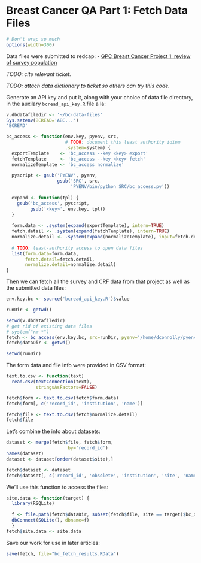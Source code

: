 Breast Cancer QA Part 1: Fetch Data Files
=========================================

```r
# Don't wrap so much
options(width=300) 
```

Data files were submitted to redcap:
 - [GPC Breast Cancer Project 1: review of survey population][4044]

[4044]: https://redcap.kumc.edu/redcap_v5.7.7/index.php?pid=4044

*TODO: cite relevant ticket.*

*TODO: attach data dictionary to ticket so others can try this code.*

Generate an API key and put it, along with your choice of data file directory, in the auxilary `bcread_api_key.R` file a la:

```r
v.dbdatafiledir <- '~/bc-data-files'
Sys.setenv(BCREAD='ABC...')
'BCREAD'
```

```r
bc_access <- function(env.key, pyenv, src,
                      # TODO: document this least authority idiom
                      .system=system) {
  exportTemplate    <- 'bc_access --key <key> export'
  fetchTemplate     <- 'bc_access --key <key> fetch'
  normalizeTemplate <- 'bc_access normalize'
  
  pyscript <- gsub('PYENV', pyenv,
                   gsub('SRC', src,
                        'PYENV/bin/python SRC/bc_access.py'))
  
  expand <- function(tpl) {
    gsub('bc_access', pyscript,
         gsub('<key>', env.key, tpl))
  }
  
  form.data <- .system(expand(exportTemplate), intern=TRUE)
  fetch.detail <- .system(expand(fetchTemplate), intern=TRUE)
  normalize.detail <- .system(expand(normalizeTemplate), input=fetch.detail, intern=TRUE)
  
  # TODO: least-authority access to open data files
  list(form.data=form.data,
       fetch.detail=fetch.detail,
       normalize.detail=normalize.detail)
}

```

Then we can fetch all the survey and CRF data from that project as well as the submitted data files:

```r
env.key.bc <- source('bcread_api_key.R')$value

runDir <- getwd()

setwd(v.dbdatafiledir)
# get rid of existing data files
# system("rm *")
fetch <- bc_access(env.key.bc, src=runDir, pyenv='/home/dconnolly/pyenv/bcqa')
fetch$dataDir <- getwd()

setwd(runDir)
```

The form data and file info were provided in CSV format:

```r
text.to.csv <- function(text)
  read.csv(textConnection(text),
           stringsAsFactors=FALSE)

fetch$form <- text.to.csv(fetch$form.data)
fetch$form[, c('record_id', 'institution', 'name')]

fetch$file <- text.to.csv(fetch$normalize.detail)
fetch$file
```

Let's combine the info about datasets:

```r
dataset <- merge(fetch$file, fetch$form,
                       by='record_id')
names(dataset)
dataset <- dataset[order(dataset$site),]

fetch$dataset <- dataset
fetch$dataset[, c('record_id', 'obsolete', 'institution', 'site', 'name', 'bc_db', 'patient_qty')]
```

We'll use this function to access the files:

```r
site.data <- function(target) {
  library(RSQLite)
  
  f <- file.path(fetch$dataDir, subset(fetch$file, site == target)$bc_db)
  dbConnect(SQLite(), dbname=f)
  }
fetch$site.data <- site.data
```

Save our work for use in later articles:

```r
save(fetch, file="bc_fetch_results.RData")
```

